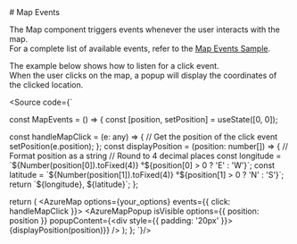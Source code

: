 
<Meta title="Events/Map Events"/>
# Map Events

The Map component triggers events whenever the user interacts with the map.<br/>
For a complete list of available events, refer to the [Map Events Sample](https://samples.azuremaps.com/map/map-events).

The example below shows how to listen for a click event.<br/>
When the user clicks on the map, a popup will display the coordinates of the clicked location.

<MapEvents/>

<Source code={`

const MapEvents = () => {
  const [position, setPosition] = useState([0, 0]);

  const handleMapClick = (e: any) => {
    // Get the position of the click event
    setPosition(e.position);
  };
  const displayPosition = (position: number[]) => {
    // Format position as a string
    // Round to 4 decimal places
    const longitude = \`\${Number(position[0]).toFixed(4)} °\${position[0] > 0 ? 'E' : 'W'}\`;
    const latitude = \`\${Number(position[1]).toFixed(4)} °\${position[1] > 0 ? 'N' : 'S'}\`;
    return \`\${longitude}, \${latitude}\`;
  };

  return (
      <AzureMapsProvider>
        <AzureMap options={your_options} events={{ click: handleMapClick }}>
          <AzureMapPopup
            isVisible
            options={{ position: position }}
            popupContent={<div style={{ padding: '20px' }}>{displayPosition(position)}</div>}
          />
        </AzureMap>
      </AzureMapsProvider>
  );
};
`}/>